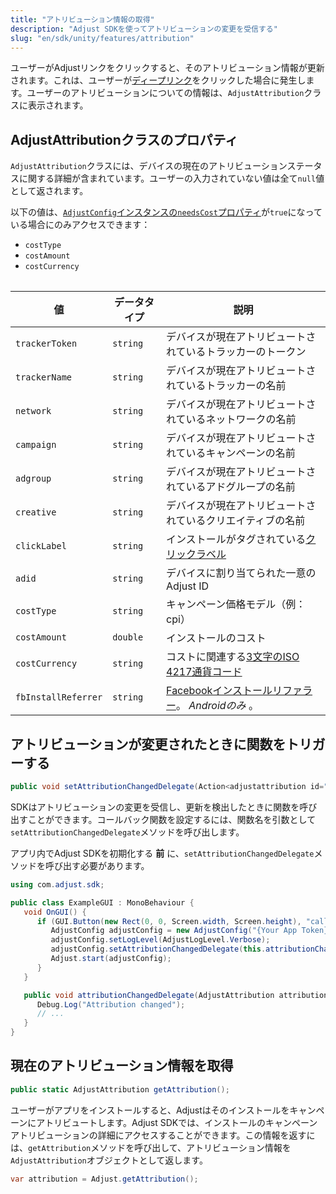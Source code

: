 ```yaml
---
title: "アトリビューション情報の取得"
description: "Adjust SDKを使ってアトリビューションの変更を受信する"
slug: "en/sdk/unity/features/attribution"
---
```

ユーザーがAdjustリンクをクリックすると、そのアトリビューション情報が更新されます。これは、ユーザーが[ディープリンク](https://help.adjust.com/en/article/deep-links)をクリックした場合に発生します。ユーザーのアトリビューションについての情報は、`AdjustAttribution`クラスに表示されます。

AdjustAttributionクラスのプロパティ
--------------------------

`AdjustAttribution`クラスには、デバイスの現在のアトリビューションステータスに関する詳細が含まれています。ユーザーの入力されていない値は全て`null`値として返されます。
<callout type="note"> 

以下の値は、[`AdjustConfig`インスタンスの`needsCost`プロパティ](/en/sdk/android/configuration#enable-cost-data-sending)が`true`になっている場合にのみアクセスできます：

* `costType`
* `costAmount`
* `costCurrency`

</Callout> <table> 

|          値          |  データタイプ  |                                                  説明                                                  |
|---------------------|----------|------------------------------------------------------------------------------------------------------|
| `trackerToken`      | `string` | デバイスが現在アトリビュートされているトラッカーのトークン                                                                        |
| `trackerName`       | `string` | デバイスが現在アトリビュートされているトラッカーの名前                                                                          |
| `network`           | `string` | デバイスが現在アトリビュートされているネットワークの名前                                                                         |
| `campaign`          | `string` | デバイスが現在アトリビュートされているキャンペーンの名前                                                                         |
| `adgroup`           | `string` | デバイスが現在アトリビュートされているアドグループの名前                                                                         |
| `creative`          | `string` | デバイスが現在アトリビュートされているクリエイティブの名前                                                                        |
| `clickLabel`        | `string` | インストールがタグされている[クリックラベル](https://help.adjust.com/en/article/user-rewards)                             |
| `adid`              | `string` | デバイスに割り当てられた一意のAdjust ID                                                                             |
| `costType`          | `string` | キャンペーン価格モデル（例：cpi）                                                                                   |
| `costAmount`        | `double` | インストールのコスト                                                                                           |
| `costCurrency`      | `string` | コストに関連する[3文字のISO 4217通貨コード](https://www.iban.com/currency-codes)                                     |
| `fbInstallReferrer` | `string` | [Facebookインストールリファラー](https://developers.facebook.com/docs/app-ads/install-referrer/)。 *Androidのみ* 。 |

</Table> 

アトリビューションが変更されたときに関数をトリガーする
---------------------------

```cs
public void setAttributionChangedDelegate(Action<adjustattribution id="sl-md0000000"> attributionChangedDelegate, string sceneName = "Adjust");
```

SDKはアトリビューションの変更を受信し、更新を検出したときに関数を呼び出すことができます。コールバック関数を設定するには、関数名を引数として`setAttributionChangedDelegate`メソッドを呼び出します。
<callout type="important"> 

アプリ内でAdjust SDKを初期化する **前** に、`setAttributionChangedDelegate`メソッドを呼び出す必要があります。
</Callout> 

```cs
using com.adjust.sdk;

public class ExampleGUI : MonoBehaviour {
   void OnGUI() {
      if (GUI.Button(new Rect(0, 0, Screen.width, Screen.height), "callback")) {
         AdjustConfig adjustConfig = new AdjustConfig("{Your App Token}", AdjustEnvironmentSandbox);
         adjustConfig.setLogLevel(AdjustLogLevel.Verbose);
         adjustConfig.setAttributionChangedDelegate(this.attributionChangedDelegate);
         Adjust.start(adjustConfig);
      }
   }

   public void attributionChangedDelegate(AdjustAttribution attribution) {
      Debug.Log("Attribution changed");
      // ...
   }
}
```

現在のアトリビューション情報を取得
-----------------

```cs
public static AdjustAttribution getAttribution();
```

ユーザーがアプリをインストールすると、Adjustはそのインストールをキャンペーンにアトリビュートします。Adjust SDKでは、インストールのキャンペーンアトリビューションの詳細にアクセスすることができます。この情報を返すには、`getAttribution`メソッドを呼び出して、アトリビューション情報を`AdjustAttribution`オブジェクトとして返します。

```cs
var attribution = Adjust.getAttribution();
```

